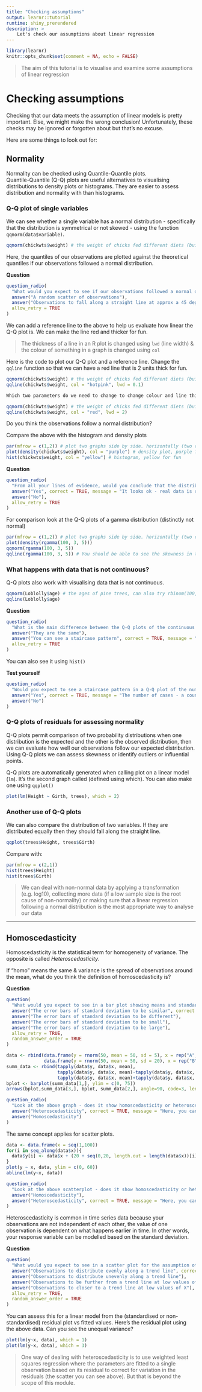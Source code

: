 ```yaml
---
title: "Checking assumptions"
output: learnr::tutorial
runtime: shiny_prerendered
description: > 
    Let's check our assumptions about linear regression
---
```


```r
library(learnr)
knitr::opts_chunk$set(comment = NA, echo = FALSE)
```

> The aim of this tutorial is to visualise and examine some assumptions of linear regression

# Checking assumptions

Checking that our data meets the assumption of linear models is pretty important. Else, we might make the wrong conclusion! Unfortunately, these checks may be ignored or forgotten about but that's no excuse.  

Here are some things to look out for:

## Normality {data-progressive=TRUE}

Normality can be checked using Quantile-Quantile plots.  
Quantile-Quantile (Q-Q) plots are useful alternatives to visualising distributions to density plots or histograms. They are easier to assess distribution and normality with than histograms.

### Q-Q plot of single variables

We can see whether a single variable has a normal distribution - specifically that the distribution is symmetrical or not skewed - using the function `qqnorm(data$variable)`.

```r
qqnorm(chickwts$weight) # the weight of chicks fed different diets (built in dataset)
```

Here, the quantiles of our observations are plotted against the theoretical quantiles if our observations followed a normal distribution.  

**Question** 
```r
question_radio(
  "What would you expect to see if our observations followed a normal distribution?",
  answer("A random scatter of observations"),
  answer("Observations to fall along a straight line at approx a 45 degree angle", correct = TRUE),
  allow_retry = TRUE
)
```

We can add a reference line to the above to help us evaluate how linear the Q-Q plot is. We can make the line red and thicker for fun.

> The thickness of a line in an R plot is changed using `lwd` (line width) & the colour of something in a graph is changed using `col`

Here is the code to plot our Q-Q plot and a reference line. Change the `qqline` function so that we can have a red line that is 2 units thick for fun.

```r
qqnorm(chickwts$weight) # the weight of chicks fed different diets (built in dataset)
qqline(chickwts$weight, col = "hotpink", lwd = 0.1)
```
```r
Which two parameters do we need to change to change colour and line thickness?
```
```r
qqnorm(chickwts$weight) # the weight of chicks fed different diets (built in dataset)
qqline(chickwts$weight, col = "red", lwd = 2)
```

Do you think the observations follow a normal distribution?  

Compare the above with the histogram and density plots

```r
par(mfrow = c(1,2)) # plot two graphs side by side. horizontally (two columns, one row)
plot(density(chickwts$weight), col = "purple") # density plot, purple for fun
hist(chickwts$weight, col = "yellow") # histogram, yellow for fun
```

**Question** 
```r
question_radio(
  "From all your lines of evidence, would you conclude that the distribution of chick weights is normal?",
  answer("Yes", correct = TRUE, message = "It looks ok - real data is rarely perfectly normal"),
  answer("No"),
  allow_retry = TRUE
)
```


For comparison look at the Q-Q plots of a gamma distribution (distinctly not normal)

```r
par(mfrow = c(1,2)) # plot two graphs side by side. horizontally (two columns, one row)
plot(density(rgamma(100, 3, 5)))
qqnorm(rgamma(100, 3, 5))
qqline(rgamma(100, 3, 5)) # You should be able to see the skewness in the data. Compare with hist()
```

### What happens with data that is not continuous? 

Q-Q plots also work with visualising data that is not continuous.

```r
qqnorm(Loblolly$age) # the ages of pine trees, can also try rbinom(100, 10, 0.5)
qqline(Loblolly$age)
```

**Question** 
```r
question_radio(
  "What is the main difference between the Q-Q plots of the continuous and discrete data?",
  answer("They are the same"),
  answer("You can see a staircase pattern", correct = TRUE, message = "The clustered groupings in the Q-Q plot show the discrete nature of the observations"),
  allow_retry = TRUE
)
``` 

You can also see it using `hist()`

**Test yourself**
```r
question_radio(
  "Would you expect to see a staircase pattern in a Q-Q plot of the number of cases of esophageal cancer in a population?",
  answer("Yes", correct = TRUE, message = "The number of cases - a count - is a discrete variable"),
  answer("No")
)
``` 


### Q-Q plots of residuals for assessing normality

Q-Q plots permit comparison of two probability distributions when one distribution is the expected and the other is the observed distribution, then we can evaluate how well our observations follow our expected distribution. Using Q-Q plots we can assess skewness or identify outliers or influential points.

Q-Q plots are automatically generated when calling plot on a linear model (`lm`). It's the second graph called (defined using which). You can also make one using `qqplot()`

```r
plot(lm(Height ~ Girth, trees), which = 2)
```

### Another use of Q-Q plots

We can also compare the distribution of two variables. If they are distributed equally then they should fall along the straight line.

```r
qqplot(trees$Height, trees$Girth)
```

Compare with:

```r
par(mfrow = c(2,1))
hist(trees$Height)
hist(trees$Girth)
```

> We can deal with non-normal data by applying a transformation (e.g. log10), collecting more data  (if a low sample size is the root cause of non-normality) or making sure that a linear regression following a normal distribution is the most appropriate way to analyse our data

***

## Homoscedasticity

Homoscedasticity is the statistical term for homogeneity of variance. The opposite is called *Heteroscedasticity*. 

If "homo" means the same & variance is the spread of observations around the mean, what do you think the definition of homoscedasticity is?

**Question** 
```r
question(
  "What would you expect to see in a bar plot showing means and standard deviation for the assumption of homogeneity of variance to be met?",
  answer("The error bars of standard deviation to be similar", correct = TRUE, message = "We want the variation across our grouped observations to be similar so the error bars of standard deviation should also be similar"),
  answer("The error bars of standard deviation to be different"),
  answer("The error bars of standard deviation to be small"),
  answer("The error bars of standard deviation to be large"),
  allow_retry = TRUE,
  random_answer_order = TRUE
)
```

```r
data <- rbind(data.frame(y = rnorm(50, mean = 50, sd = 5), x = rep("A", 50)),
              data.frame(y = rnorm(50, mean = 50, sd = 20), x = rep("B", 50)))
summ_data <- rbind(tapply(data$y, data$x, mean),
                   tapply(data$y, data$x, mean)-tapply(data$y, data$x, sd),
                   tapply(data$y, data$x, mean)+tapply(data$y, data$x, sd))
bplot <- barplot(summ_data[1,], ylim = c(0, 75))
arrows(bplot,summ_data[3,], bplot, summ_data[2,], angle=90, code=3, length=0.1) 

question_radio(
  "Look at the above graph - does it show homoscedasticity or heteroscedasticity?",
  answer("Heteroscedasticity", correct = TRUE, message = "Here, you can see that group `B` has a higher standard deviation than group `A`. So, we would conclude that there is heteroscedasticity. We do not want heteroscedasticity because it would bias the calculations of variance if we were to do an ANOVA. Remember that ANOVA is a test of variance"),
  answer("Homoscedasticity")
)
```

The same concept applies for scatter plots. 

```r
data <- data.frame(x = seq(1,100))
for(i in seq_along(data$x)){
  data$y[i] <- data$x + (20 + seq(0,20, length.out = length(data$x))[i]) + rnorm(1, 0, seq(1,15, length.out = length(data$x))[i])
}
plot(y ~ x, data, ylim = c(0, 60))
abline(lm(y~x, data))

question_radio(
  "Look at the above scatterplot - does it show homoscedasticity or heteroscedasticity?",
  answer("Homoscedasticity"),
  answer("Heteroscedasticity", correct = TRUE, message = "Here, you can see that as the value of `x` increases so does the scatter around the trend line in `y`. It is sometimes referred to as a shotgun pattern or cone/triangle pattern")
)
```

Heteroscedasticity is common in time series data because your observations are not independent of each other, the value of one observation is dependent on what happens earlier in time. In other words, your response variable can be modelled based on the standard deviation.

**Question**
```r
question(
  "What would you expect to see in a scatter plot for the assumption of homogeneity of variance to be met?",
  answer("Observations to distribute evenly along a trend line", correct = TRUE, message = "We want the variation across our grouped observations to be similar so the spread of observations along they axis (vertically) across the values of x (horizontally) should be similar."),
  answer("Observations to distribute unevenly along a trend line"),
  answer("Observations to be further from a trend line at low values of X"),
  answer("Observations to closer to a trend line at low values of X"),
  allow_retry = TRUE,
  random_answer_order = TRUE
)

```

You can assess this for a linear model from the (standardised or non-standardised) residual plot vs fitted values. Here's the residual plot using the above data. Can you see the unequal variance?

```r
plot(lm(y~x, data), which = 1)
plot(lm(y~x, data), which = 3)
```

> One way of dealing with heteroscedasticity is to use weighted least squares regression where the parameters are fitted to a single observation based on its residual to correct for variation in the residuals (the scatter you can see above). But that is beyond the scope of this module.